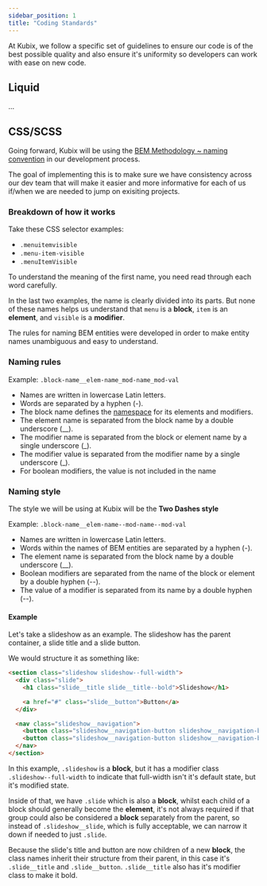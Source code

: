 ```yaml
---
sidebar_position: 1
title: "Coding Standards"
---
```


At Kubix, we follow a specific set of guidelines to ensure our code is of the best possible quality and also ensure it's uniformity so developers can work with ease on new code.

## Liquid

...

## CSS/SCSS

Going forward, Kubix will be using the [BEM Methodology ~ naming convention](https://en.bem.info/methodology/naming-convention/) in our development process.

The goal of implementing this is to make sure we have consistency across our dev team that will make it easier and more informative for each of us if/when we are needed to jump on exisiting projects.

### Breakdown of how it works

Take these CSS selector examples:

- `.menuitemvisible`
- `.menu-item-visible`
- `.menuItemVisible`

To understand the meaning of the first name, you need read through each word carefully.

In the last two examples, the name is clearly divided into its parts.
But none of these names helps us understand that `menu` is a **block**, `item` is an **element**, and `visible` is a **modifier**.

The rules for naming BEM entities were developed in order to make entity names unambiguous and easy to understand.

### Naming rules

Example: `.block-name__elem-name_mod-name_mod-val`

- Names are written in lowercase Latin letters.
- Words are separated by a hyphen (-).
- The block name defines the [namespace](https://en.wikipedia.org/wiki/Namespace) for its elements and modifiers.
- The element name is separated from the block name by a double underscore (__).
- The modifier name is separated from the block or element name by a single underscore (_).
- The modifier value is separated from the modifier name by a single underscore (_).
- For boolean modifiers, the value is not included in the name

### Naming style

The style we will be using at Kubix will be the **Two Dashes style**

Example: `.block-name__elem-name--mod-name--mod-val`

- Names are written in lowercase Latin letters.
- Words within the names of BEM entities are separated by a hyphen (-).
- The element name is separated from the block name by a double underscore (__).
- Boolean modifiers are separated from the name of the block or element by a double hyphen (--).
- The value of a modifier is separated from its name by a double hyphen (--).

#### Example

Let's take a slideshow as an example.
The slideshow has the parent container, a slide title and a slide button.

We would structure it as something like:

```html
<section class="slideshow slideshow--full-width">
  <div class="slide">
    <h1 class="slide__title slide__title--bold">Slideshow</h1>

    <a href="#" class="slide__button">Button</a>
  </div>

  <nav class="slideshow__navigation">
    <button class="slideshow__navigation-button slideshow__navigation-button--left">Preview slide</button>
    <button class="slideshow__navigation-button slideshow__navigation-button--right">Next slide</button>
  </nav>
</section>
```

In this example, `.slideshow` is a **block**, but it has a modifier class `.slideshow--full-width` to indicate that full-width isn't it's default state, but it's modified state.

Inside of that, we have `.slide` which is also a **block**, whilst each child of a block should generally become the **element**, it's not always required if that group could also be considered a **block** separately from the parent, so instead of `.slideshow__slide`, which is fully acceptable, we can narrow it down if needed to just `.slide`.

Because the slide's title and button are now children of a new **block**, the class names inherit their structure from their parent, in this case it's `.slide__title` and `.slide__button`. `.slide__title` also has it's modifier class to make it bold.
